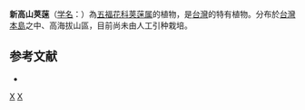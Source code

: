 {{Speciesbox 
| genus = Viburnum
| species = morrisonense
| authority = [[早田文藏|Hayata]]
}}

'''新高山荚蒾'''（[[学名|学名]]：{{lang|la|''Viburnum morrisonense''}}）為[[五福花科|五福花科]][[荚蒾属|荚蒾属]]的植物，是[[台灣|台灣]]的特有植物。分布於[[台灣島|台灣本島]]之中、高海拔山區，目前尚未由人工引种栽培。

== 参考文献 ==
<div class="references-small">
* {{cite web| url =http://www.bioinfo.cn/db05/KmzwSpecies.php?action=view&id=23750| title =新高山荚蒾| work =《中国高等植物数据库全库》| publisher =中国科学院微生物研究所| author =昆明植物研究所| accessdate =2009-02-25| deadurl =yes| archiveurl =https://web.archive.org/web/20160305031652/http://www.bioinfo.cn/db05/KmzwSpecies.php?action=view&id=23750| archivedate =2016-03-05}}
</div>
{{Taxonbar|from=Q11084558}}

[[Category:荚蒾属|X]]
[[Category:臺灣特有植物|X]]


{{植物小作品}}